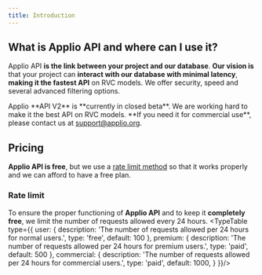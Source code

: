 ```yaml
---
title: Introduction
---
```



## What is Applio API and where can I use it?

Applio API **is the link between your project and our database**. **Our vision is** that your project can **interact with our database with minimal latency**, **making it the fastest API** on RVC models. We offer security, speed and several advanced filtering options.

<Callout type="warn" className="shadow-xl shadow-orange-500/10">
  Applio **API V2** is **currently in closed beta**. We are working hard to make it the best API on RVC models. **If you need it for commercial use**, please contact us at <a href="mailto:support@applio.org">support@applio.org</a>.  
</Callout>

## Pricing
**Applio API is free**, but we use a [rate limit method](/api#rate-limit) so that it works properly and we can afford to have a free plan.

### Rate limit
To ensure the proper functioning of **Applio API** and to keep it **completely free**, we limit the number of requests allowed every 24 hours. 
<TypeTable type={{
    user: {
        description: 'The number of requests allowed per 24 hours for normal users.',
        type: 'free',
        default: 100
    },
    premium: {
        description: 'The number of requests allowed per 24 hours for premium users.',
        type: 'paid',
        default: 500
    },
    commercial: {
        description: 'The number of requests allowed per 24 hours for commercial users.',
        type: 'paid',
        default: 1000,
    }
}}/>